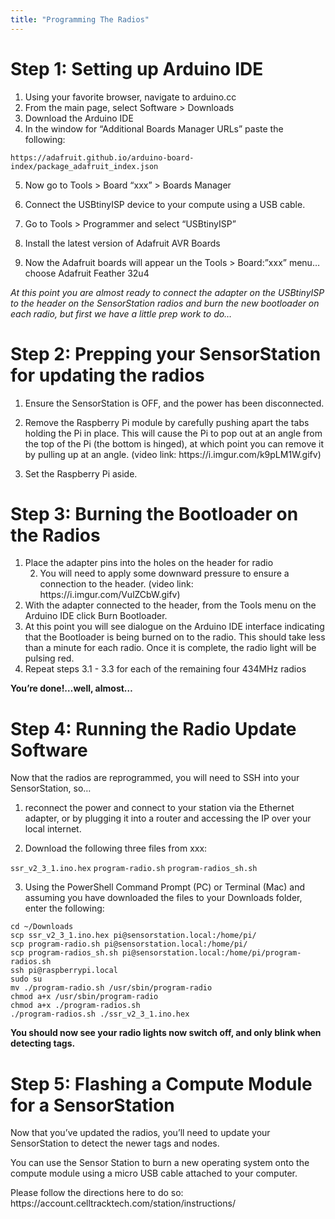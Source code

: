 ```yaml
---
title: "Programming The Radios"
---
```


# Step 1: Setting up Arduino IDE
1. Using your favorite browser, navigate to arduino.cc
2. From the main page, select Software > Downloads
3. Download the Arduino IDE
4. In the window for “Additional Boards Manager URLs” paste the following:
```
https://adafruit.github.io/arduino-board-index/package_adafruit_index.json
```

5. Now go to Tools > Board “xxx” > Boards Manager

6. Connect the USBtinyISP device to your compute using a USB cable. 

7. Go to Tools > Programmer and select “USBtinyISP”

8. Install the latest version of Adafruit AVR Boards

9. Now the Adafruit boards will appear un the Tools > Board:”xxx” menu…choose Adafruit Feather 32u4

*At this point you are almost ready to connect the adapter on the USBtinyISP to the header on the SensorStation radios and burn the new bootloader on each radio, but first we have a little prep work to do…*

# Step 2: Prepping your SensorStation for updating the radios

1. Ensure the SensorStation is OFF, and the power has been disconnected.
2. Remove the Raspberry Pi module by carefully pushing apart the tabs holding the Pi in place. This will cause the Pi to pop out at an angle from the top of the Pi (the bottom is hinged), at which point you can remove it by pulling up at an angle. (video link: https://i.imgur.com/k9pLM1W.gifv)

3. Set the Raspberry Pi aside.

# Step 3: Burning the Bootloader on the Radios

1. Place the adapter pins into the holes on the header for radio 
	2. You will need to apply some downward pressure to ensure a connection to the header. (video link: https://i.imgur.com/VulZCbW.gifv)
2. With the adapter connected to the header, from the Tools menu on the Arduino IDE click Burn Bootloader.
3. At this point you will see dialogue on the Arduino IDE interface indicating that the Bootloader is being burned on to the radio. This should take less than a minute for each radio. Once it is complete, the radio light will be pulsing red. 
4. Repeat steps 3.1 - 3.3 for each of the remaining four 434MHz radios

**You’re done!…well, almost…**

# Step 4: Running the Radio Update Software

Now that the radios are reprogrammed, you will need to SSH into your SensorStation, so...

1. reconnect the power and connect to your station via the Ethernet adapter, or by plugging it into a router and accessing the IP over your local internet.

2. Download the following three files from xxx:

`ssr_v2_3_1.ino.hex`
`program-radio.sh`
`program-radios_sh.sh`

3. Using the PowerShell Command Prompt (PC) or Terminal (Mac) and assuming you have downloaded the files to your Downloads folder, enter the following:

```
cd ~/Downloads
scp ssr_v2_3_1.ino.hex pi@sensorstation.local:/home/pi/
scp program-radio.sh pi@sensorstation.local:/home/pi/
scp program-radios_sh.sh pi@sensorstation.local:/home/pi/program-radios.sh
ssh pi@raspberrypi.local 
sudo su
mv ./program-radio.sh /usr/sbin/program-radio
chmod a+x /usr/sbin/program-radio
chmod a+x ./program-radios.sh
./program-radios.sh ./ssr_v2_3_1.ino.hex
```

**You should now see your radio lights now switch off, and only blink when detecting tags.**

# Step 5: Flashing a Compute Module for a SensorStation

Now that you’ve updated the radios, you’ll need to update your SensorStation to detect the newer tags and nodes.

You can use the Sensor Station to burn a new operating system onto the compute module using a micro USB cable attached to your computer.

Please follow the directions here to do so: https://account.celltracktech.com/station/instructions/